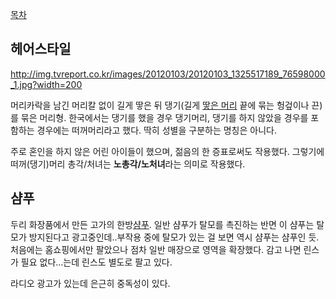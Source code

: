 [[목차]]

== 헤어스타일 ==
http://img.tvreport.co.kr/images/20120103/20120103_1325517189_76598000_1.jpg?width=200

머리카락을 남긴 머리칼 없이 길게 땋은 뒤 댕기(길게 [[땋은 머리]] 끝에 묶는 헝겊이나 끈)를 묶은 머리형. 한국에서는 댕기를 했을 경우 댕기머리, 댕기를 하지 않았을 경우를 포함하는 경우에는 떠꺼머리라고 했다. 딱히 성별을 구분하는 명칭은 아니다. 

주로 혼인을 하지 않은 어린 아이들이 했으며, 젊음의 한 증표로써도 작용했다. 그렇기에 떠꺼(댕기)머리 총각/처녀는 '''노총각/노처녀'''라는 의미로 작용했다.

== 샴푸 ==
두리 화장품에서 만든 고가의 한방[[샴푸]]. 일반 샴푸가 탈모를 촉진하는 반면 이 샴푸는 탈모가 방지된다고 광고중인데..부작용 중에 탈모가 있는 걸 보면 역시 샴푸는 샴푸인 듯. 처음에는 홈쇼핑에서만 팔았으나 점차 일반 매장으로 영역을 확장했다. 감고 나면 린스가 필요 없다...는데 린스도 별도로 팔고 있다.

라디오 광고가 있는데 은근히 중독성이 있다.

